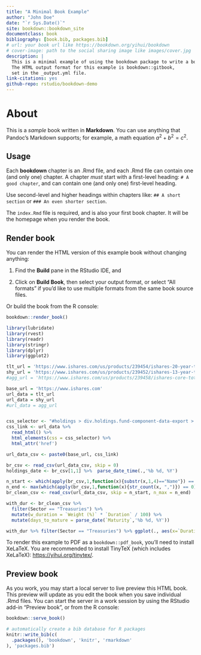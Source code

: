 ```yaml
---
title: "A Minimal Book Example"
author: "John Doe"
date: "`r Sys.Date()`"
site: bookdown::bookdown_site
documentclass: book
bibliography: [book.bib, packages.bib]
# url: your book url like https://bookdown.org/yihui/bookdown
# cover-image: path to the social sharing image like images/cover.jpg
description: |
  This is a minimal example of using the bookdown package to write a book.
  The HTML output format for this example is bookdown::gitbook,
  set in the _output.yml file.
link-citations: yes
github-repo: rstudio/bookdown-demo
---
```


# About

This is a *sample* book written in **Markdown**. You can use anything that Pandoc's Markdown supports; for example, a math equation $a^2 + b^2 = c^2$.

## Usage

Each **bookdown** chapter is an .Rmd file, and each .Rmd file can contain one (and only one) chapter. A chapter *must* start with a first-level heading: `# A good chapter`, and can contain one (and only one) first-level heading.

Use second-level and higher headings within chapters like: `## A short section` or `### An even shorter section`.

The `index.Rmd` file is required, and is also your first book chapter. It will be the homepage when you render the book.

## Render book

You can render the HTML version of this example book without changing anything:

1.  Find the **Build** pane in the RStudio IDE, and

2.  Click on **Build Book**, then select your output format, or select "All formats" if you'd like to use multiple formats from the same book source files.

Or build the book from the R console:

```r
bookdown::render_book()
```

```r
library(lubridate)
library(rvest)
library(readr)
library(stringr)
library(dplyr)
library(ggplot2)

tlt_url = 'https://www.ishares.com/us/products/239454/ishares-20-year-treasury-bond-etf'
shy_url = 'https://www.ishares.com/us/products/239452/ishares-13-year-treasury-bond-etf'
#agg_url = 'https://www.ishares.com/us/products/239458/ishares-core-total-us-bond-market-etf'

base_url = 'https://www.ishares.com'
url_data = tlt_url
url_data = shy_url
#url_data = agg_url


css_selector <- "#holdings > div.holdings.fund-component-data-export > a.icon-xls-export"
css_link <- url_data %>% 
  read_html() %>% 
  html_elements(css = css_selector) %>% 
  html_attr('href') 

url_data_csv <- paste0(base_url, css_link)

br_csv <- read_csv(url_data_csv, skip = 0)
holdings_date <- br_csv[1,1] %>%  parse_date_time(.,'%b %d, %Y')

n_start <- which(apply(br_csv,1,function(x){substr(x,1,4)=="Name"}) == TRUE)
n_end <- max(which(apply(br_csv,1,function(x){str_count(x, ",")}) == 0)) - n_start -1
br_clean_csv <- read_csv(url_data_csv, skip = n_start, n_max = n_end)

with_dur <- br_clean_csv %>% 
  filter(Sector == "Treasuries") %>% 
  mutate(w_duration = `Weight (%)` * `Duration` / 100) %>% 
  mutate(days_to_mature = parse_date(`Maturity`,'%b %d, %Y'))

with_dur %>% filter(Sector == "Treasuries") %>% ggplot(., aes(x=`Duration`, y=`Coupon (%)`, color=`Price`)) + geom_point()


```

To render this example to PDF as a `bookdown::pdf_book`, you'll need to install XeLaTeX. You are recommended to install TinyTeX (which includes XeLaTeX): <https://yihui.org/tinytex/>.

## Preview book

As you work, you may start a local server to live preview this HTML book. This preview will update as you edit the book when you save individual .Rmd files. You can start the server in a work session by using the RStudio add-in "Preview book", or from the R console:

```r
bookdown::serve_book()
```

```r
# automatically create a bib database for R packages
knitr::write_bib(c(
  .packages(), 'bookdown', 'knitr', 'rmarkdown'
), 'packages.bib')
```

